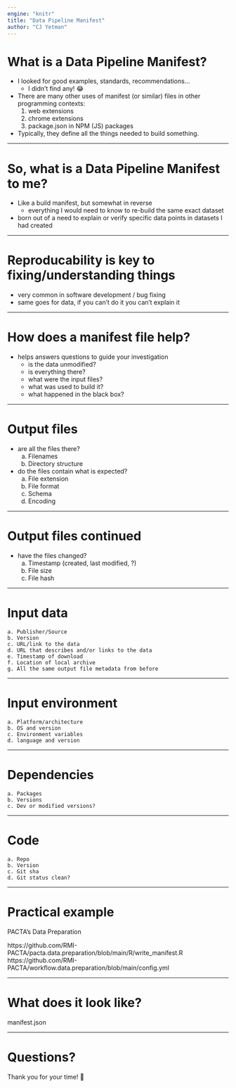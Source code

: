 ```yaml
---
engine: "knitr"
title: "Data Pipeline Manifest"
author: "CJ Yetman"
---
```


# What is a Data Pipeline Manifest?

- I looked for good examples, standards, recommendations...
  - I didn't find any! 😂
- There are many other uses of manifest (or similar) files in other programming contexts:
  1. web extensions
  2. chrome extensions
  3. package.json in NPM (JS) packages
- Typically, they define all the things needed to build something.

---

# So, what is a Data Pipeline Manifest to me?

- Like a build manifest, but somewhat in reverse
  - everything I would need to know to re-build the same exact dataset
- born out of a need to explain or verify specific data points in datasets I had created

---

# Reproducability is key to fixing/understanding things

- very common in software development / bug fixing
- same goes for data, if you can't do it you can't explain it

---

# How does a manifest file help?

- helps answers questions to guide your investigation
  - is the data unmodified?
  - is everything there?
  - what were the input files?
  - what was used to build it?
  - what happened in the black box?

---

# Output files

- are all the files there?
	a. Filenames
	b. Directory structure
- do the files contain what is expected?
	a. File extension
	b. File format
	c. Schema
	d. Encoding

---

# Output files continued

- have the files changed?
	a. Timestamp (created, last modified, ?)
	b. File size
	c. File hash

---

# Input data
	a. Publisher/Source
	b. Version 
	c. URL/link to the data
	d. URL that describes and/or links to the data
	e. Timestamp of download
	f. Location of local archive
	g. All the same output file metadata from before

---

# Input environment
	a. Platform/architecture
	b. OS and version
	c. Environment variables
	d. language and version

---

# Dependencies
	a. Packages
	b. Versions
	c. Dev or modified versions?

---

# Code
	a. Repo
	b. Version
	c. Git sha
	d. Git status clean?

---

# Practical example

PACTA's Data Preparation

https://github.com/RMI-PACTA/pacta.data.preparation/blob/main/R/write_manifest.R
https://github.com/RMI-PACTA/workflow.data.preparation/blob/main/config.yml

---

# What does it look like?

manifest.json

---

# Questions?

Thank you for your time! 🚀

